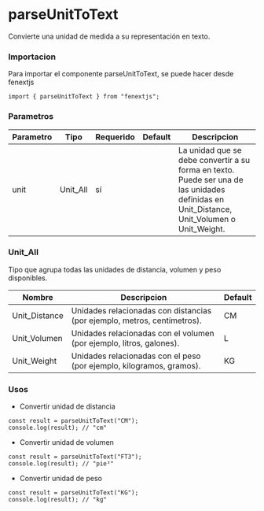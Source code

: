 # parseUnitToText

Convierte una unidad de medida a su representación en texto.

### Importacion

Para importar el componente parseUnitToText, se puede hacer desde fenextjs

```tsx copy
import { parseUnitToText } from "fenextjs";
```

### Parametros

| Parametro | Tipo     | Requerido | Default | Descripcion                                                                                                                                |
| --------- | -------- | --------- | ------- | ------------------------------------------------------------------------------------------------------------------------------------------ |
| unit      | Unit_All | sí        |         | La unidad que se debe convertir a su forma en texto. Puede ser una de las unidades definidas en Unit_Distance, Unit_Volumen o Unit_Weight. |

### Unit_All

Tipo que agrupa todas las unidades de distancia, volumen y peso disponibles.

| Nombre        | Descripcion                                                              | Default |
| ------------- | ------------------------------------------------------------------------ | ------- |
| Unit_Distance | Unidades relacionadas con distancias (por ejemplo, metros, centímetros). | CM      |
| Unit_Volumen  | Unidades relacionadas con el volumen (por ejemplo, litros, galones).     | L       |
| Unit_Weight   | Unidades relacionadas con el peso (por ejemplo, kilogramos, gramos).     | KG      |

### Usos

- Convertir unidad de distancia

```tsx copy
const result = parseUnitToText("CM");
console.log(result); // "cm"
```

- Convertir unidad de volumen

```tsx copy
const result = parseUnitToText("FT3");
console.log(result); // "pie³"
```

- Convertir unidad de peso

```tsx copy
const result = parseUnitToText("KG");
console.log(result); // "kg"
```
